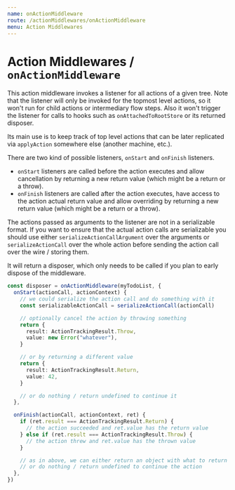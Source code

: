```yaml
---
name: onActionMiddleware
route: /actionMiddlewares/onActionMiddleware
menu: Action Middlewares
---
```


# Action Middlewares / `onActionMiddleware`

This action middleware invokes a listener for all actions of a given tree.
Note that the listener will only be invoked for the topmost level actions, so it won't run for child actions or intermediary flow steps.
Also it won't trigger the listener for calls to hooks such as `onAttachedToRootStore` or its returned disposer.

Its main use is to keep track of top level actions that can be later replicated via `applyAction` somewhere else (another machine, etc.).

There are two kind of possible listeners, `onStart` and `onFinish` listeners.

- `onStart` listeners are called before the action executes and allow cancellation by returning a new return value (which might be a return or a throw).
- `onFinish` listeners are called after the action executes, have access to the action actual return value and allow overriding by returning a new return value (which might be a return or a throw).

The actions passed as arguments to the listener are not in a serializable format. If you want to ensure that the actual action calls are serializable you should use either `serializeActionCallArgument` over the arguments or `serializeActionCall` over the whole action before sending the action call over the wire / storing them.

It will return a disposer, which only needs to be called if you plan to early dispose of the middleware.

```ts
const disposer = onActionMiddleware(myTodoList, {
  onStart(actionCall, actionContext) {
    // we could serialize the action call and do something with it
    const serializableActionCall = serializeActionCall(actionCall)

    // optionally cancel the action by throwing something
    return {
      result: ActionTrackingResult.Throw,
      value: new Error("whatever"),
    }

    // or by returning a different value
    return {
      result: ActionTrackingResult.Return,
      value: 42,
    }

    // or do nothing / return undefined to continue it
  },

  onFinish(actionCall, actionContext, ret) {
    if (ret.result === ActionTrackingResult.Return) {
      // the action succeeded and ret.value has the return value
    } else if (ret.result === ActionTrackingResult.Throw) {
      // the action threw and ret.value has the thrown value
    }

    // as in above, we can either return an object with what to return / throw
    // or do nothing / return undefined to continue the action
  },
})
```
